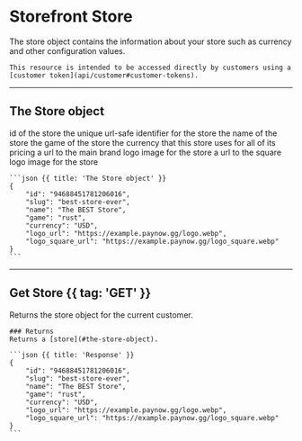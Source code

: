 # Storefront Store

<Row>
  <Col>
    The store object contains the information about your store such as currency and other configuration values.

    This resource is intended to be accessed directly by customers using a [customer token](api/customer#customer-tokens).
  </Col>
  <Col sticky>
    <Endpoints>
        <Endpoint method="GET" href="#get-store" url="/store" />
    </Endpoints>
  </Col>
</Row>

---

## The Store object

<Row>
  <Col>
    <Fields>
      <Field name="id" type="flake">
        id of the store
      </Field>
      <Field name="slug" type="string">
        the unique url-safe identifier for the store
      </Field>
      <Field name="name" type="string">
        the name of the store
      </Field>
      <Field name="game" type="enum">
        the game of the store
        <Enums>
          <Enum value="rust" />
        </Enums>
      </Field>
      <Field name="currency" type="string">
        the currency that this store uses for all of its pricing
      </Field>
      <Field name="logo_url" type="string" nullable>
        a url to the main brand logo image for the store
      </Field>
      <Field name="logo_square_url" type="string" nullable>
        a url to the square logo image for the store
      </Field>
    </Fields>
  </Col>
  <Col sticky>

    ```json {{ title: 'The Store object' }}
    {
        "id": "94688451781206016",
        "slug": "best-store-ever",
        "name": "The BEST Store",
        "game": "rust",
        "currency": "USD",
        "logo_url": "https://example.paynow.gg/logo.webp",
        "logo_square_url": "https://example.paynow.gg/logo_square.webp"
    }
    ```
  </Col>
</Row>

---

## Get Store {{ tag: 'GET' }}

<Row>
  <Col>
    Returns the store object for the current customer.

    ### Returns
    Returns a [store](#the-store-object).

  </Col>
  <Col sticky>
    <Endpoints request perms={[ {id: 'store_read'} ]}>
		<Endpoint method="GET" url="/store" />
    </Endpoints>

    ```json {{ title: 'Response' }}
    {
        "id": "94688451781206016",
        "slug": "best-store-ever",
        "name": "The BEST Store",
        "game": "rust",
        "currency": "USD",
        "logo_url": "https://example.paynow.gg/logo.webp",
        "logo_square_url": "https://example.paynow.gg/logo_square.webp"
    }
    ```
  </Col>
</Row>
